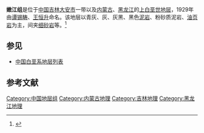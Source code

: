 {{Infobox rockunit
| name           = 嫩江组
| period         = 上白垩世
| age            = 
| image          = 
| imagesize      = 
| caption        = 
| type           = [[组_(地质学)|组]]
| prilithology   = 青灰、灰、灰黑、黑色[[泥岩|泥岩]]、粉砂质泥岩、[[油页岩|油页岩]]
| otherlithology = [[细砂岩|细砂岩]]等
| namedfor       = 
| namedby        = [[谭锡畴|谭锡畴]]、[[王恒升|王恒升]]
| region         = [[吉林|吉林]][[大安市|大安市]]一带以及[[内蒙古|内蒙古]]、[[黑龙江|黑龙江]]
| country        = {{PRC}}
| coordinates    =
| unitof         =
| subunits       = 
| underlies      = [[中沟组|中沟组]]
| overlies       = [[赤金堡组|赤金堡组]]
| thickness      = 
| extent         =
| area           = 
| map            = 
| map_caption    = 
}}
'''嫩江组'''是位于[[中国|中国]][[吉林|吉林]][[大安市|大安市]]一带以及[[内蒙古|内蒙古]]、[[黑龙江|黑龙江]]的[[上白垩世|上白垩世]][[地层|地层]]，1929年由[[谭锡畴|谭锡畴]]、[[王恒升|王恒升]]命名。该地层以青灰、灰、灰黑、黑色[[泥岩|泥岩]]、粉砂质泥岩、[[油页岩|油页岩]]为主，间夹[[细砂岩|细砂岩]]等。<ref>{{cite book | title=《中国岩石地层辞典》 | publisher=中国地质大学出版社 | author=高振家、陈克强、魏家庸 | year=2000}}</ref>

== 参见 ==
* [[中国白垩系地层列表|中国白垩系地层列表]]

== 参考文献 ==
{{Reflist}}

{{地质小作品}}

[[Category:中国地层组|Category:中国地层组]]
[[Category:内蒙古地理|Category:内蒙古地理]]
[[Category:吉林地理|Category:吉林地理]]
[[Category:黑龙江地理|Category:黑龙江地理]]